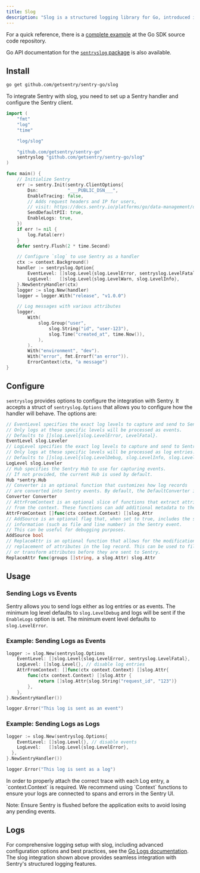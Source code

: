 ```yaml
---
title: Slog
description: "Slog is a structured logging library for Go, introduced in Go 1.21. This guide demonstrates how to integrate slog with Sentry to capture and send logs to Sentry."
---
```


For a quick reference, there is a [complete example](https://github.com/getsentry/sentry-go/tree/master/_examples/slog) at the Go SDK source code repository.

Go API documentation for the [`sentryslog` package](https://pkg.go.dev/github.com/getsentry/sentry-go/slog) is also available.

## Install

```bash
go get github.com/getsentry/sentry-go/slog
```

<Break />

<SignInNote />

To integrate Sentry with slog, you need to set up a Sentry handler and configure the Sentry client.

```go
import (
	"fmt"
	"log"
	"time"

	"log/slog"

	"github.com/getsentry/sentry-go"
	sentryslog "github.com/getsentry/sentry-go/slog"
)

func main() {
	// Initialize Sentry
	err := sentry.Init(sentry.ClientOptions{
		Dsn:           "___PUBLIC_DSN___",
		EnableTracing: false,
		// Adds request headers and IP for users,
		// visit: https://docs.sentry.io/platforms/go/data-management/data-collected/ for more info
		SendDefaultPII: true,
		EnableLogs: true,
	})
	if err != nil {
		log.Fatal(err)
	}
	defer sentry.Flush(2 * time.Second)

	// Configure `slog` to use Sentry as a handler
	ctx := context.Background()
	handler := sentryslog.Option{
		EventLevel: []slog.Level{slog.LevelError, sentryslog.LevelFatal}, // Only Error and Fatal as events
		LogLevel:   []slog.Level{slog.LevelWarn, slog.LevelInfo},         // Only Warn and Info as logs
	}.NewSentryHandler(ctx)
	logger := slog.New(handler)
	logger = logger.With("release", "v1.0.0")

	// Log messages with various attributes
	logger.
		With(
			slog.Group("user",
				slog.String("id", "user-123"),
				slog.Time("created_at", time.Now()),
			),
		).
		With("environment", "dev").
		With("error", fmt.Errorf("an error")).
		ErrorContext(ctx, "a message")
}
```

## Configure

`sentryslog` provides options to configure the integration with Sentry. It accepts a struct of `sentryslog.Options` that allows you to configure how the handler will behave. The options are:

```go
// EventLevel specifies the exact log levels to capture and send to Sentry as Events.
// Only logs at these specific levels will be processed as events.
// Defaults to []slog.Level{slog.LevelError, LevelFatal}.
EventLevel slog.Leveler
// LogLevel specifies the exact log levels to capture and send to Sentry as Log entries
// Only logs at these specific levels will be processed as log entries.
// Defaults to []slog.Level{slog.LevelDebug, slog.LevelInfo, slog.LevelWarn, slog.LevelError, LevelFatal}.
LogLevel slog.Leveler
// Hub specifies the Sentry Hub to use for capturing events.
// If not provided, the current Hub is used by default.
Hub *sentry.Hub
// Converter is an optional function that customizes how log records
// are converted into Sentry events. By default, the DefaultConverter is used.
Converter Converter
// AttrFromContext is an optional slice of functions that extract attributes
// from the context. These functions can add additional metadata to the log entry.
AttrFromContext []func(ctx context.Context) []slog.Attr
// AddSource is an optional flag that, when set to true, includes the source
// information (such as file and line number) in the Sentry event.
// This can be useful for debugging purposes.
AddSource bool
// ReplaceAttr is an optional function that allows for the modification or
// replacement of attributes in the log record. This can be used to filter
// or transform attributes before they are sent to Sentry.
ReplaceAttr func(groups []string, a slog.Attr) slog.Attr
```

## Usage

### Sending Logs vs Events

Sentry allows you to send logs either as log entries or as events. The minimum log level defaults to `slog.LevelDebug` and logs will be sent if the `EnableLogs` option is set. The minimum event level defaults to `slog.LevelError`.

### Example: Sending Logs as Events

```go
logger := slog.New(sentryslog.Options
    EventLevel: []slog.Level{slog.LevelError, sentryslog.LevelFatal},
    LogLevel: []slog.Level{}, // disable log entries
	AttrFromContext: []func(ctx context.Context) []slog.Attr{
		func(ctx context.Context) []slog.Attr {
			return []slog.Attr{slog.String("request_id", "123")}
		},
	},
}.NewSentryHandler())

logger.Error("This log is sent as an event")
```

### Example: Sending Logs as Logs

```go
logger := slog.New(sentryslog.Options{
	EventLevel: []slog.Level{}, // disable events
    LogLevel:   []slog.Level{slog.LevelError},
  },
}.NewSentryHandler())

logger.Error("This log is sent as a log")
```

<Alert>
    In order to properly attach the correct trace with each Log entry, a
    `context.Context` is required. We recommend using `Context` functions to ensure your logs
    are connected to spans and errors in the Sentry UI.
</Alert>


<SignInNote />


Note: Ensure Sentry is flushed before the application exits to avoid losing any pending events.

## Logs

For comprehensive logging setup with slog, including advanced configuration options and best practices, see the [Go Logs documentation](/platforms/go/logs/). The slog integration shown above provides seamless integration with Sentry's structured logging features.
